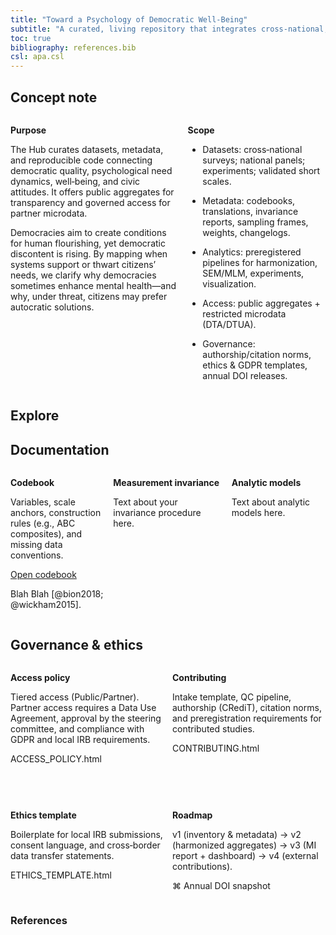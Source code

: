 ```yaml
---
title: "Toward a Psychology of Democratic Well‑Being"
subtitle: "A curated, living repository that integrates cross‑national, longitudinal, and experimental evidence on how democratic contexts shape psychological basic needs (autonomy, competence, relatedness) and, in turn, citizens’ well‑being and civic engagement. Built for cumulative, open, and policy‑relevant science."
toc: true
bibliography: references.bib
csl: apa.csl
---
```


<!-- ::: {.columns style="display:flex; gap:1em;"} -->
<!-- ::: {.column width="35%"} -->
<!-- ![](datahublogo.png) -->

<!-- ::: -->
<!-- ::: {.column width="65%"} -->

<!-- ::: -->
<!-- ::: -->

## Concept note

::: {.columns style="display:flex; gap:1em;"}
::: {.column width="55%" .bg-blue}
**Purpose**

The Hub curates datasets, metadata, and reproducible code connecting democratic quality, psychological need dynamics, well‑being, and civic attitudes. It offers public aggregates for transparency and governed access for partner microdata.

:::{.callout-note title="Rationale"}
Democracies aim to create conditions for human flourishing, yet democratic discontent is rising. By mapping when systems support or thwart citizens’ needs, we clarify why democracies sometimes enhance mental health—and why, under threat, citizens may prefer autocratic solutions.
:::
:::
::: {.column width="45%" .bg-blue}
**Scope**

* Datasets: cross‑national surveys; national panels; experiments; validated short scales.

* Metadata: codebooks, translations, invariance reports, sampling frames, weights, changelogs.

* Analytics: preregistered pipelines for harmonization, SEM/MLM, experiments, visualization.

* Access: public aggregates + restricted microdata (DTA/DTUA).

* Governance: authorship/citation norms, ethics & GDPR templates, annual DOI releases.

:::
:::

## Explore

## Documentation

::: {.columns style="display:flex; gap:1em;"}

::: {.column width="30%" .bg-blue}
**Codebook**

Variables, scale anchors, construction rules (e.g., ABC composites), and missing data conventions.

<a href="report.qmd" class="btn btn-primary">Open codebook</a>

Blah Blah [@bion2018; @wickham2015].
:::

::: {.column width="35%" .bg-blue}
**Measurement invariance**

Text about your invariance procedure here.
:::

::: {.column width="30%" .bg-blue}
**Analytic models**

Text about analytic models here.
:::

:::

## Governance & ethics

::: {.columns style="display:flex; gap:1em;"}
::: {.column width="50%" .bg-blue}
**Access policy**

Tiered access (Public/Partner). Partner access requires a Data Use Agreement, approval by the steering committee, and compliance with GDPR and local IRB requirements.

ACCESS_POLICY.html

:::
::: {.column width="50%" .bg-blue}
**Contributing**

Intake template, QC pipeline, authorship (CRediT), citation norms, and preregistration requirements for contributed studies.

CONTRIBUTING.html

:::
:::

<br> 

::: {.columns style="display:flex; gap:1em;"}
::: {.column width="50%" .bg-blue}
**Ethics template**

Boilerplate for local IRB submissions, consent language, and cross‑border data transfer statements.

ETHICS_TEMPLATE.html

:::
::: {.column width="50%"  .bg-blue}
**Roadmap**

v1 (inventory & metadata) → v2 (harmonized aggregates) → v3 (MI report + dashboard) → v4 (external contributions).

⌘
Annual DOI snapshot
:::

:::

### References

::: {#refs}
:::

